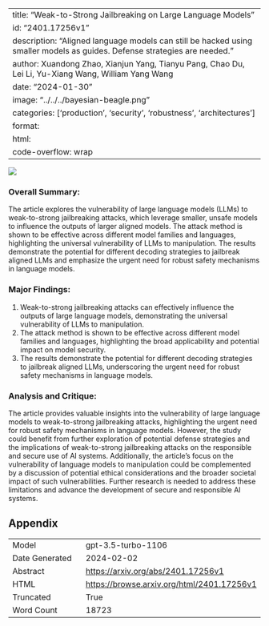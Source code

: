 
---
title: "Weak-to-Strong Jailbreaking on Large Language Models"
id: "2401.17256v1"
description: "Aligned language models can still be hacked using smaller models as guides. Defense strategies are needed."
author: Xuandong Zhao, Xianjun Yang, Tianyu Pang, Chao Du, Lei Li, Yu-Xiang Wang, William Yang Wang
date: "2024-01-30"
image: "../../../bayesian-beagle.png"
categories: ['production', 'security', 'robustness', 'architectures']
format:
  html:
    code-overflow: wrap
---

![](None)

### Overall Summary:

The article explores the vulnerability of large language models (LLMs) to weak-to-strong jailbreaking attacks, which leverage smaller, unsafe models to influence the outputs of larger aligned models. The attack method is shown to be effective across different model families and languages, highlighting the universal vulnerability of LLMs to manipulation. The results demonstrate the potential for different decoding strategies to jailbreak aligned LLMs and emphasize the urgent need for robust safety mechanisms in language models.

### Major Findings:
1. Weak-to-strong jailbreaking attacks can effectively influence the outputs of large language models, demonstrating the universal vulnerability of LLMs to manipulation.
2. The attack method is shown to be effective across different model families and languages, highlighting the broad applicability and potential impact on model security.
3. The results demonstrate the potential for different decoding strategies to jailbreak aligned LLMs, underscoring the urgent need for robust safety mechanisms in language models.

### Analysis and Critique:
The article provides valuable insights into the vulnerability of large language models to weak-to-strong jailbreaking attacks, highlighting the urgent need for robust safety mechanisms in language models. However, the study could benefit from further exploration of potential defense strategies and the implications of weak-to-strong jailbreaking attacks on the responsible and secure use of AI systems. Additionally, the article's focus on the vulnerability of language models to manipulation could be complemented by a discussion of potential ethical considerations and the broader societal impact of such vulnerabilities. Further research is needed to address these limitations and advance the development of secure and responsible AI systems.

## Appendix

|          |          |
|----------|----------|
| Model     | gpt-3.5-turbo-1106       |
| Date Generated     | 2024-02-02       |
| Abstract | [https://arxiv.org/abs/2401.17256v1](https://arxiv.org/abs/2401.17256v1)        |
| HTML     | [https://browse.arxiv.org/html/2401.17256v1](https://browse.arxiv.org/html/2401.17256v1)       |
| Truncated       | True       |
| Word Count       | 18723       |